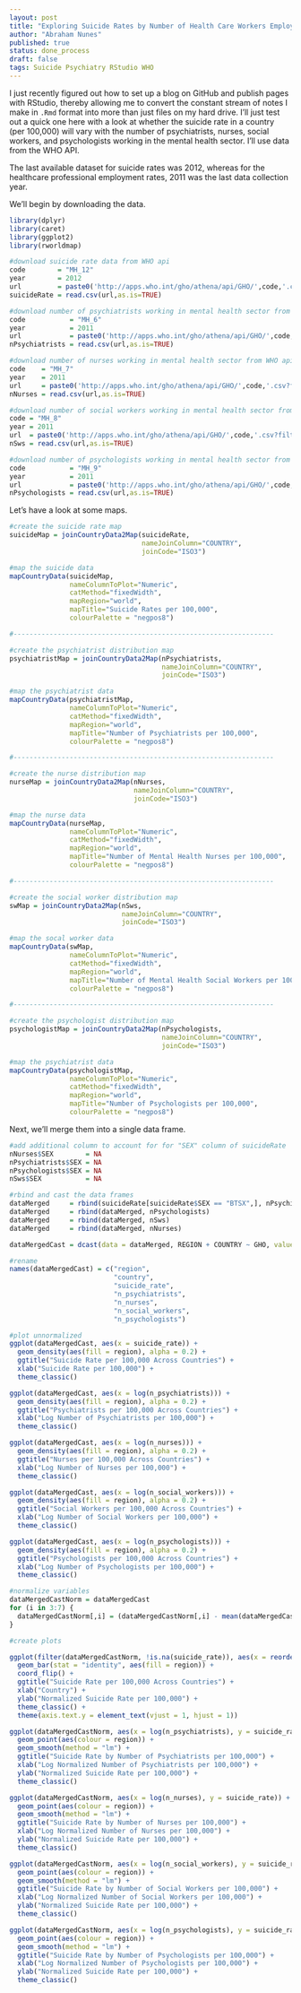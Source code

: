 ```yaml
---
layout: post
title: "Exploring Suicide Rates by Number of Health Care Workers Employed (or Testing a Blog Post with RStudio)"
author: "Abraham Nunes"
published: true
status: done_process
draft: false
tags: Suicide Psychiatry RStudio WHO
---
```


I just recently figured out how to set up a blog on GitHub and publish pages with RStudio, thereby allowing me to convert the constant stream of notes I make in `.Rmd` format into more than just files on my hard drive. I'll just test out a quick one here with a look at whether the suicide rate in a country (per 100,000) will vary with the number of psychiatrists, nurses, social workers, and psychologists working in the mental health sector. I'll use data from the WHO API. 

The last available dataset for suicide rates was 2012, whereas for the healthcare professional employment rates, 2011 was the last data collection year. 

We'll begin by downloading the data.

``` r
library(dplyr)
library(caret)
library(ggplot2)
library(rworldmap)

#download suicide rate data from WHO api
code        = "MH_12"
year        = 2012
url         = paste0('http://apps.who.int/gho/athena/api/GHO/',code,'.csv?filter=COUNTRY:*;YEAR:',year)
suicideRate = read.csv(url,as.is=TRUE)

#download number of psychiatrists working in mental health sector from WHO api
code           = "MH_6"
year           = 2011
url            = paste0('http://apps.who.int/gho/athena/api/GHO/',code,'.csv?filter=COUNTRY:*;YEAR:',year)
nPsychiatrists = read.csv(url,as.is=TRUE)

#download number of nurses working in mental health sector from WHO api
code    = "MH_7"
year    = 2011
url     = paste0('http://apps.who.int/gho/athena/api/GHO/',code,'.csv?filter=COUNTRY:*;YEAR:',year)
nNurses = read.csv(url,as.is=TRUE)

#download number of social workers working in mental health sector from WHO api
code = "MH_8"
year = 2011
url  = paste0('http://apps.who.int/gho/athena/api/GHO/',code,'.csv?filter=COUNTRY:*;YEAR:',year)
nSws = read.csv(url,as.is=TRUE)

#download number of psychologists working in mental health sector from WHO api
code           = "MH_9"
year           = 2011
url            = paste0('http://apps.who.int/gho/athena/api/GHO/',code,'.csv?filter=COUNTRY:*;YEAR:',year)
nPsychologists = read.csv(url,as.is=TRUE)

```

Let's have a look at some maps.

``` r

#create the suicide rate map
suicideMap = joinCountryData2Map(suicideRate, 
                                 nameJoinColumn="COUNTRY", 
                                 joinCode="ISO3")

#map the suicide data
mapCountryData(suicideMap,
               nameColumnToPlot="Numeric",
               catMethod="fixedWidth",
               mapRegion="world", 
               mapTitle="Suicide Rates per 100,000", 
               colourPalette = "negpos8")

#-----------------------------------------------------------------

#create the psychiatrist distribution map
psychiatristMap = joinCountryData2Map(nPsychiatrists, 
                                      nameJoinColumn="COUNTRY", 
                                      joinCode="ISO3")

#map the psychiatrist data
mapCountryData(psychiatristMap,
               nameColumnToPlot="Numeric",
               catMethod="fixedWidth",
               mapRegion="world", 
               mapTitle="Number of Psychiatrists per 100,000", 
               colourPalette = "negpos8")

#-----------------------------------------------------------------

#create the nurse distribution map
nurseMap = joinCountryData2Map(nNurses, 
                               nameJoinColumn="COUNTRY", 
                               joinCode="ISO3")

#map the nurse data
mapCountryData(nurseMap,
               nameColumnToPlot="Numeric",
               catMethod="fixedWidth",
               mapRegion="world", 
               mapTitle="Number of Mental Health Nurses per 100,000", 
               colourPalette = "negpos8")

#-----------------------------------------------------------------

#create the social worker distribution map
swMap = joinCountryData2Map(nSws, 
                            nameJoinColumn="COUNTRY", 
                            joinCode="ISO3")

#map the socal worker data
mapCountryData(swMap,
               nameColumnToPlot="Numeric",
               catMethod="fixedWidth",
               mapRegion="world", 
               mapTitle="Number of Mental Health Social Workers per 100,000", 
               colourPalette = "negpos8")

#-----------------------------------------------------------------

#create the psychologist distribution map
psychologistMap = joinCountryData2Map(nPsychologists, 
                                      nameJoinColumn="COUNTRY", 
                                      joinCode="ISO3")

#map the psychiatrist data
mapCountryData(psychologistMap,
               nameColumnToPlot="Numeric",
               catMethod="fixedWidth",
               mapRegion="world", 
               mapTitle="Number of Psychologists per 100,000", 
               colourPalette = "negpos8")

```

Next, we'll merge them into a single data frame.

``` r

#add additional column to account for for "SEX" column of suicideRate 
nNurses$SEX        = NA
nPsychiatrists$SEX = NA
nPsychologists$SEX = NA
nSws$SEX           = NA

#rbind and cast the data frames
dataMerged     = rbind(suicideRate[suicideRate$SEX == "BTSX",], nPsychiatrists)
dataMerged     = rbind(dataMerged, nPsychologists)
dataMerged     = rbind(dataMerged, nSws)
dataMerged     = rbind(dataMerged, nNurses)

dataMergedCast = dcast(data = dataMerged, REGION + COUNTRY ~ GHO, value.var = "Numeric")

#rename
names(dataMergedCast) = c("region", 
                          "country", 
                          "suicide_rate", 
                          "n_psychiatrists", 
                          "n_nurses", 
                          "n_social_workers", 
                          "n_psychologists")

#plot unnormalized
ggplot(dataMergedCast, aes(x = suicide_rate)) + 
  geom_density(aes(fill = region), alpha = 0.2) + 
  ggtitle("Suicide Rate per 100,000 Across Countries") + 
  xlab("Suicide Rate per 100,000") + 
  theme_classic()

ggplot(dataMergedCast, aes(x = log(n_psychiatrists))) + 
  geom_density(aes(fill = region), alpha = 0.2) + 
  ggtitle("Psychiatrists per 100,000 Across Countries") + 
  xlab("Log Number of Psychiatrists per 100,000") + 
  theme_classic()

ggplot(dataMergedCast, aes(x = log(n_nurses))) + 
  geom_density(aes(fill = region), alpha = 0.2) + 
  ggtitle("Nurses per 100,000 Across Countries") + 
  xlab("Log Number of Nurses per 100,000") + 
  theme_classic()

ggplot(dataMergedCast, aes(x = log(n_social_workers))) + 
  geom_density(aes(fill = region), alpha = 0.2) + 
  ggtitle("Social Workers per 100,000 Across Countries") + 
  xlab("Log Number of Social Workers per 100,000") + 
  theme_classic()

ggplot(dataMergedCast, aes(x = log(n_psychologists))) + 
  geom_density(aes(fill = region), alpha = 0.2) + 
  ggtitle("Psychologists per 100,000 Across Countries") + 
  xlab("Log Number of Psychologists per 100,000") + 
  theme_classic()

#normalize variables
dataMergedCastNorm = dataMergedCast
for (i in 3:7) {
  dataMergedCastNorm[,i] = (dataMergedCastNorm[,i] - mean(dataMergedCastNorm[,i], na.rm = TRUE))/sd(dataMergedCastNorm[,i], na.rm = TRUE)
}

#create plots

ggplot(filter(dataMergedCastNorm, !is.na(suicide_rate)), aes(x = reorder(country, suicide_rate), y = suicide_rate)) + 
  geom_bar(stat = "identity", aes(fill = region)) + 
  coord_flip() +
  ggtitle("Suicide Rate per 100,000 Across Countries") + 
  xlab("Country") + 
  ylab("Normalized Suicide Rate per 100,000") +
  theme_classic() +
  theme(axis.text.y = element_text(vjust = 1, hjust = 1))

ggplot(dataMergedCastNorm, aes(x = log(n_psychiatrists), y = suicide_rate)) +
  geom_point(aes(colour = region)) + 
  geom_smooth(method = "lm") +
  ggtitle("Suicide Rate by Number of Psychiatrists per 100,000") + 
  xlab("Log Normalized Number of Psychiatrists per 100,000") + 
  ylab("Normalized Suicide Rate per 100,000") +
  theme_classic()

ggplot(dataMergedCastNorm, aes(x = log(n_nurses), y = suicide_rate)) +
  geom_point(aes(colour = region)) + 
  geom_smooth(method = "lm") +
  ggtitle("Suicide Rate by Number of Nurses per 100,000") + 
  xlab("Log Normalized Number of Nurses per 100,000") + 
  ylab("Normalized Suicide Rate per 100,000") +
  theme_classic()

ggplot(dataMergedCastNorm, aes(x = log(n_social_workers), y = suicide_rate)) +
  geom_point(aes(colour = region)) + 
  geom_smooth(method = "lm") +
  ggtitle("Suicide Rate by Number of Social Workers per 100,000") + 
  xlab("Log Normalized Number of Social Workers per 100,000") + 
  ylab("Normalized Suicide Rate per 100,000") +
  theme_classic()

ggplot(dataMergedCastNorm, aes(x = log(n_psychologists), y = suicide_rate)) +
  geom_point(aes(colour = region)) + 
  geom_smooth(method = "lm") +
  ggtitle("Suicide Rate by Number of Psychologists per 100,000") + 
  xlab("Log Normalized Number of Psychologists per 100,000") + 
  ylab("Normalized Suicide Rate per 100,000") +
  theme_classic()

```

